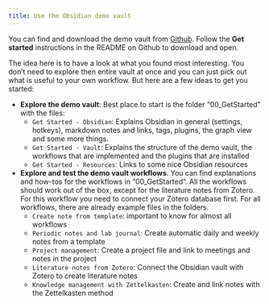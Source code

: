 ```yaml
---
title: Use the Obsidian demo vault
---
```


You can find and download the demo vault from [Github](https://github.com/selinaZitrone/notebook_demo). Follow the **Get started** instructions in the README on Github to download and open.

The idea here is to have a look at what you found most interesting. You don't need to explore then entire vault at once and you can just pick out what is useful to your own workflow. But here are a few ideas to get you started:

- **Explore the demo vault**: Best place to start is the folder "00_GetStarted" with the files:
  - `Get Started - Obsidian`: Explains Obsidian in general (settings, hotkeys), markdown notes and links, tags, plugins, the graph view and some more things.
  - `Get Started - Vault`: Explains the structure of the demo vault, the workflows that are implemented and the plugins that are installed
  - `Get Started - Resources`: Links to some nice Obsidian resources

- **Explore and test the demo vault workflows**. You can find explanations and how-tos for the workflows in "00_GetStarted". All the workflows should work out of the box, except for the literature notes from Zotero. For this workflow you need to connect your Zotero database first. For all workflows, there are already example files in the folders.
  - `Create note from template`: important to know for almost all workflows
  - `Periodic notes and lab journal`: Create automatic daily and weekly notes from a template
  - `Project management`: Create a project file and link to meetings and notes in the project
  - `Literature notes from Zotero`: Connect the Obsidian vault with Zotero to create literature notes
  - `Knowledge management with Zettelkasten`: Create and link notes with the Zettelkasten method

